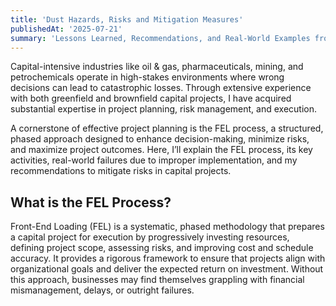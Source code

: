 ```yaml
---
title: 'Dust Hazards, Risks and Mitigation Measures'
publishedAt: '2025-07-21'
summary: 'Lessons Learned, Recommendations, and Real-World Examples from a Seasoned Professional'
---
```


Capital-intensive industries like oil & gas, pharmaceuticals, mining, and petrochemicals operate in high-stakes environments where wrong decisions can lead to catastrophic losses. Through extensive experience with both greenfield and brownfield capital projects, I have acquired substantial expertise in project planning, risk management, and execution.

A cornerstone of effective project planning is the FEL process, a structured, phased approach designed to enhance decision-making, minimize risks, and maximize project outcomes. Here, I’ll explain the FEL process, its key activities, real-world failures due to improper implementation, and my recommendations to mitigate risks in capital projects.

## What is the FEL Process?
Front-End Loading (FEL) is a systematic, phased methodology that prepares a capital project for execution by progressively investing resources, defining project scope, assessing risks, and improving cost and schedule accuracy. It provides a rigorous framework to ensure that projects align with organizational goals and deliver the expected return on investment. Without this approach, businesses may find themselves grappling with financial mismanagement, delays, or outright failures.
